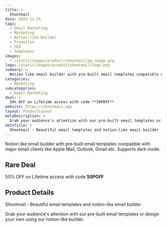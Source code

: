 ```yaml
---
title: >
  Shootmail
date: 2024-11-25
tags:
  - Email Marketing
  - Marketing
  - Notion-like Builder
  - Promotion
  - SEO
  - Templates
images:
  - /static/images/product/shootmail/og-image.png
logo: /static/images/product/shootmail/logo.png
summary: >
  Notion like email builder with pre-built email templates compatible with major email clients like Apple Mail, Outlook, Gmail etc. Supports dark mode.
categories:
  - Marketing
subcategories:
  - Email Marketing
deal: >
  50% OFF on Lifetime access with code **50POFF**
website: https://shootmail.app
layout: ProductLayout
metaDescription: >
  Grab your audience's attention with our pre-built email templates or design your own using our notion-like builder.
metaTitle: >
  Shootmail - Beautiful email templates and notion-like email builder
---
```

Notion like email builder with pre-built email templates compatible with major email clients like Apple Mail, Outlook, Gmail etc. Supports dark mode.

## Rare Deal

50% OFF on Lifetime access with code **50POFF**

## Product Details

Shootmail - Beautiful email templates and notion-like email builder

Grab your audience's attention with our pre-built email templates or design your own using our notion-like builder.
